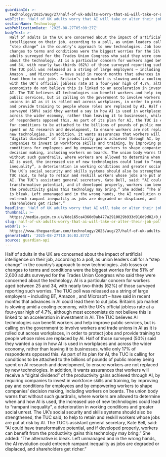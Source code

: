 ```yaml
---
guardianId: >-
  technology/2025/aug/27/half-of-uk-adults-worry-that-ai-will-take-or-alter-their-job-poll-finds
webTitle: 'Half of UK adults worry that AI will take or alter their job, poll finds'
sectionName: Technology
webPublicationDate: '2025-08-27T05:00:27Z'
bodyText: >-
  Half of adults in the UK are concerned about the impact of artificial
  intelligence on their job, according to a poll, as union leaders call for a
  “step change” in the country’s approach to new technologies. Job losses or
  changes to terms and conditions were the biggest worries for the 51% of 2,600
  adults surveyed for the Trades Union Congress who said they were concerned
  about the technology. AI is a particular concern for workers aged between 25
  and 34, with nearly two-thirds (62%) of those surveyed reporting such worries.
  The TUC poll was released as a string of large employers – including BT,
  Amazon , and Microsoft – have said in recent months that advances in AI could
  lead them to cut jobs. Britain’s job market is slowing amid a cooling economy,
  with the UK’s official jobless rate at a four-year high of 4.7%, although most
  economists do not believe this is linked to an acceleration in investment in
  AI. The TUC believes AI technologies can benefit workers and help improve
  public services, but is calling on the government to involve workers and trade
  unions in AI as it is rolled out across workplaces, in order to protect jobs
  and provide training to people whose roles are replaced by AI. Half of those
  surveyed (50%) said they wanted a say in how AI is used in workplaces and
  across the wider economy, rather than leaving it to businesses, while only 17%
  of respondents opposed this. As part of its plan for AI, the TUC is calling
  for conditions to be attached to the billions of pounds of public money being
  spent on AI research and development, to ensure workers are not replaced by
  new technologies. In addition, it wants assurances that workers will receive a
  “digital dividend” of the productivity gains achieved through AI, by requiring
  companies to invest in workforce skills and training, by improving pay and
  conditions for employees and by empowering workers to shape companies’
  decision making, including workers on boards. The union body warns that
  without such guardrails, where workers are allowed to determine when and how
  AI is used, the increased use of new technologies could lead to “rampant
  inequality”, a deterioration in working conditions and greater social unrest.
  The UK’s social security and skills systems should also be strengthened, the
  TUC said, to help to retain and reskill workers whose jobs are put at risk by
  AI. The TUC’s assistant general secretary, Kate Bell, said: “AI could have
  transformative potential, and if developed properly, workers can benefit from
  the productivity gains this technology may bring.” She added: “The alternative
  is bleak. Left unmanaged and in the wrong hands, the AI revolution could
  entrench rampant inequality as jobs are degraded or displaced, and
  shareholders get richer.”
headline: 'Half of UK adults worry that AI will take or alter their job, poll finds'
thumbnail: >-
  https://media.guim.co.uk/6de165ca4360d0ab477a2910029b933d916d9d02/0_0_4703_3763/500.jpg
slug: half-of-uk-adults-worry-that-ai-will-take-or-alter-their-job-poll-finds
webUrl: >-
  https://www.theguardian.com/technology/2025/aug/27/half-of-uk-adults-worry-that-ai-will-take-or-alter-their-job-poll-finds
generatedAt: '2025-08-27T10:16:03.877Z'
source: guardian-api
---
```

Half of adults in the UK are concerned about the impact of artificial intelligence on their job, according to a poll, as union leaders call for a “step change” in the country’s approach to new technologies. Job losses or changes to terms and conditions were the biggest worries for the 51% of 2,600 adults surveyed for the Trades Union Congress who said they were concerned about the technology. AI is a particular concern for workers aged between 25 and 34, with nearly two-thirds (62%) of those surveyed reporting such worries. The TUC poll was released as a string of large employers – including BT, Amazon , and Microsoft – have said in recent months that advances in AI could lead them to cut jobs. Britain’s job market is slowing amid a cooling economy, with the UK’s official jobless rate at a four-year high of 4.7%, although most economists do not believe this is linked to an acceleration in investment in AI. The TUC believes AI technologies can benefit workers and help improve public services, but is calling on the government to involve workers and trade unions in AI as it is rolled out across workplaces, in order to protect jobs and provide training to people whose roles are replaced by AI. Half of those surveyed (50%) said they wanted a say in how AI is used in workplaces and across the wider economy, rather than leaving it to businesses, while only 17% of respondents opposed this. As part of its plan for AI, the TUC is calling for conditions to be attached to the billions of pounds of public money being spent on AI research and development, to ensure workers are not replaced by new technologies. In addition, it wants assurances that workers will receive a “digital dividend” of the productivity gains achieved through AI, by requiring companies to invest in workforce skills and training, by improving pay and conditions for employees and by empowering workers to shape companies’ decision making, including workers on boards. The union body warns that without such guardrails, where workers are allowed to determine when and how AI is used, the increased use of new technologies could lead to “rampant inequality”, a deterioration in working conditions and greater social unrest. The UK’s social security and skills systems should also be strengthened, the TUC said, to help to retain and reskill workers whose jobs are put at risk by AI. The TUC’s assistant general secretary, Kate Bell, said: “AI could have transformative potential, and if developed properly, workers can benefit from the productivity gains this technology may bring.” She added: “The alternative is bleak. Left unmanaged and in the wrong hands, the AI revolution could entrench rampant inequality as jobs are degraded or displaced, and shareholders get richer.”
